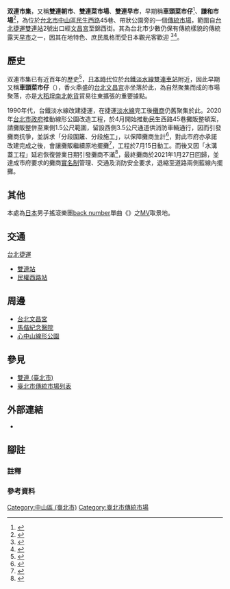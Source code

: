 {{NoteTA
|T=zh:双連市集; zh-hans:双连市集; zh-tw:双連市集
|1=zh-cn:双连市集;zh-tw:双連市集;
}}
{{About|位在台北文昌宮前，雙連站2號出口至錦西街的線形公園旁之傳統市場|位在寧夏夜市旁的臺北市公有雙連市場|雙連市場}}

'''双連市集'''{{Notetag|當地攤商自治會採[[俗體|俗體]]「-{双}-」字。}}，又稱'''雙連朝市'''、'''雙連菜市場'''、'''雙連早市'''，早期稱'''車頭菜市仔'''<ref name="劉克襄">{{Cite web|title=走進傳統台北的庶民日常...雙連市場巡禮 - 財訊雙週刊|url=https://www.wealth.com.tw/home/articles/26972|accessdate=2021-03-15|author=劉克襄|date=2020-08-16|language=zh-TW|archive-date=2020-10-31|archive-url=https://web.archive.org/web/20201031223416/https://www.wealth.com.tw/home/articles/26972|dead-url=no}}</ref>、'''謙和市場'''<ref>{{Cite web|title=籲台北市政府留條生路 雙連攤商：不想再受欺騙與威脅|url=https://taronews.tw/2021/01/11/714161/|accessdate=2021-03-15|work=芋傳媒 TaroNews|language=zh-TW}}</ref>，為位於[[台北市|台北市]][[中山區_(臺北市)|中山區]][[民生西路|民生西路]]45巷、帶狀公園旁的一個[[傳統市場|傳統市場]]，範圍自[[臺北捷運|台北捷運]][[雙連站|雙連站]]2號出口經[[台北市文昌宮|文昌宮]]至錦西街。其為台北市少數仍保有傳統樣貌的傳統露天[[早市|早市]]之一，因其在地特色、庶民風格而受日本觀光客歡迎 <ref>{{Cite web|title=「柯」政猛於虎！日觀光客最愛逛雙連市場將遭滅？攤商難生計|url=https://www.chinatimes.com/realtimenews/20200624001717-260407?chdtv|accessdate=2021-03-15|publisher=中時新聞網|language=zh-TW|archive-date=2020-11-17|archive-url=https://web.archive.org/web/20201117223255/https://www.chinatimes.com/realtimenews/20200624001717-260407?chdtv|dead-url=no}}</ref><ref name="林靖堂">{{Cite web|title=林靖堂：假綠地整建真市場整頓──柯文哲斬殺老台北文化經濟|url=https://www.voicettank.org/single-post/2020/07/07/070702|accessdate=2021-03-15|author=林靖堂|date=2020-07-07|work=Voicettank|language=zh-TW|archive-date=2021-01-27|archive-url=https://web.archive.org/web/20210127041815/https://www.voicettank.org/single-post/2020/07/07/070702|dead-url=no}}</ref>。

== 歷史 ==
双連市集已有近百年的歷史<ref>{{Citation|title=百年雙連市場崩解 公告7月15日前撤攤車淨空|url=https://newsebc.cnworld.info/aIuZrIfWuJqgrMk/b-i-ni-n-shu-ng-li-n-sh-ch-ng-b-ng-ji-g-ng-g-o7yu-15r-qi-n-ch-t-n-ch-j-ng-k-ng.html|accessdate=2021-03-15|language=zh-tw|work=東森新聞 Ch51}}{{Dead link}}</ref>，[[台灣日治時期|日本時代]]位於[[淡水線_(臺鐵)|台鐵淡水線]][[雙連站#歷史|雙連車站]]附近，因此早期又稱'''車頭菜市仔'''（{{Lang-nan-tw|Tshia-thâu tshài-tshī-á}}）{{R|劉克襄}}，香火鼎盛的[[台北文昌宮|台北文昌宮]]亦坐落於此，為自然聚集而成的市場聚落，亦是[[大稻埕|大稻埕]][[南北貨|南北乾貨]]貿易往東擴張的重要據點{{R|林靖堂}}。

1990年代，台鐵淡水線改建捷運，在捷運[[淡水線|淡水線]]完工後[[小販|攤商]]仍舊聚集於此。2020年[[台北市政府|台北市政府]]推動線形公園改造工程，於4月開始推動民生西路45巷攤販整頓案，請攤販整併至東側1.5公尺範圍，留設西側3.5公尺通道供消防車輛通行，因而引發攤商抗爭，並訴求「分段圍籬、分段施工」，以保障攤商生計<ref>{{Cite web|title=雙連攤商整併爭議 市場處：盼整頓達三贏|url=https://www.cna.com.tw/news/aloc/202007140397.aspx|accessdate=2021-03-15|publisher=中央社 CNA|work=www.cna.com.tw|language=zh-TW|archive-date=2020-11-23|archive-url=https://web.archive.org/web/20201123192808/https://www.cna.com.tw/news/aloc/202007140397.aspx|dead-url=no}}</ref>，對此市府亦承諾改建完成之後，會讓攤販繼續原地擺攤<ref>{{Cite web|title=綠化未完成? 雙連市集自治會槓市府|url=https://news.cts.com.tw/cts/society/202101/202101112027400.html|accessdate=2021-03-15|last=https://www.facebook.com/TBSCTS|work=華視新聞網|language=zh-TW|archive-date=2021-04-05|archive-url=https://web.archive.org/web/20210405144028/https://news.cts.com.tw/cts/society/202101/202101112027400.html|dead-url=no}}</ref>，工程於7月15日動工。而後又因「水溝蓋工程」延宕恢復營業日期引發攤商不滿<ref>{{Cite web|title=雙連市集旁工程再起 攤商質疑承諾跳票|url=https://news.pts.org.tw/article/508306|accessdate=2021-03-15|date=2021-01-11|work=黃子杰 謝政霖 王興中|publisher=公視新聞網 PNN|language=zh-TW|archive-date=2021-01-11|archive-url=https://web.archive.org/web/20210111133555/https://news.pts.org.tw/article/508306|dead-url=no}}</ref>，最終攤商於2021年1月27日回歸，並達成市府要求的攤商[[實名制|實名制]]管理、交通及消防安全要求，退縮至道路兩側藍線內擺攤。

== 其他 ==
本處為[[日本|日本]]男子搖滾樂團[[back_number|back number]]單曲《{{link-ja|高嶺的花子小姐|高嶺の花子さん}}》之[[音樂錄影帶|MV]]取景地。

== 交通 ==
{{Rail-interchange|tw|trtc}} [[台北捷運|台北捷運]]
* [[雙連站|雙連站]]
* [[民權西路站|民權西路站]]
 
== 周邊 ==
* [[台北文昌宮|台北文昌宮]]
* [[馬偕紀念醫院|馬偕紀念醫院]]
* [[心中山線形公園|心中山線形公園]]

== 參見 ==
* [[雙連_(臺北市)|雙連 (臺北市)]]
* [[臺北市傳統市場列表|臺北市傳統市場列表]]

== 外部連結 ==
* {{Facebook}}

== 腳註 ==
=== 註釋 ===
{{NoteFoot}}

=== 參考資料 ===
{{Reflist|2}}

[[Category:中山區_(臺北市)|Category:中山區 (臺北市)]]
[[Category:臺北市傳統市場|Category:臺北市傳統市場]]